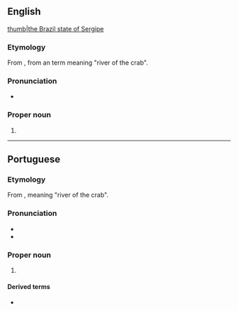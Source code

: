 ==English==
{{wikipedia}}
[[file:Brazil State Sergipe.svg|thumb|the Brazil state of Sergipe]]

===Etymology===
From {{etyl|pt|en}} {{m|pt|Sergipe}}, from an {{etyl|tpw|en}} term meaning "river of the crab".

===Pronunciation===
* {{IPA|/sɜː(ɹ)ˈʒiːpi/|lang=en}}

===Proper noun===
{{en-proper noun}}

# {{place:Brazil/state|en|capital=Aracaju|region=Northeast Region}}

----

==Portuguese==

===Etymology===
From {{etyl|tpw|pt}}, meaning "river of the crab".

===Pronunciation===
* {{IPA|[sɛʁˈʒipi]|lang=pt}}
* {{hyphenation|Ser|gi|pe|lang=pt}}

===Proper noun===
{{pt-proper noun|}}

# {{place|pt|state|macroregion/pt:Northeast Region|c/pt:Brazil|capital=pt:Aracaju}}
#: {{syn|pt|SE|q1=abbreviation}}

====Derived terms====
* {{l|pt|sergipano}}